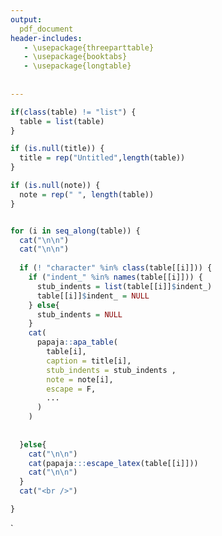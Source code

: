 ```yaml
---
output:
  pdf_document
header-includes:
   - \usepackage{threeparttable}
   - \usepackage{booktabs}
   - \usepackage{longtable}
   
   
---
```


```r

if(class(table) != "list") {
  table = list(table)
}

if (is.null(title)) {
  title = rep("Untitled",length(table))
}

if (is.null(note)) {
  note = rep(" ", length(table))
}


for (i in seq_along(table)) {
  cat("\n\n")
  cat("\n\n")
    
  if (! "character" %in% class(table[[i]])) {
    if ("indent_" %in% names(table[[i]])) {
      stub_indents = list(table[[i]]$indent_)
      table[[i]]$indent_ = NULL
    } else{
      stub_indents = NULL
    }
    cat(
      papaja::apa_table(
        table[i],
        caption = title[i],
        stub_indents = stub_indents ,
        note = note[i],
        escape = F,
        ...
      )
    )
    
  
  }else{
    cat("\n\n")
    cat(papaja:::escape_latex(table[[i]]))
    cat("\n\n")
  }
  cat("<br />")

}
```

`

